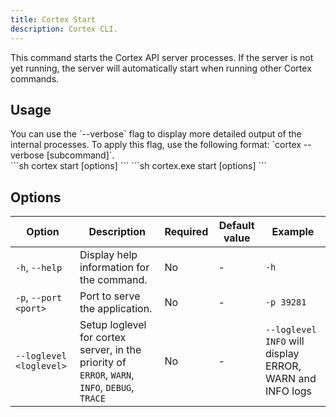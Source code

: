 ```yaml
---
title: Cortex Start
description: Cortex CLI.
---
```



This command starts the Cortex API server processes.
If the server is not yet running, the server will automatically start when running other Cortex commands.

## Usage
<Aside>
You can use the `--verbose` flag to display more detailed output of the internal processes. To apply this flag, use the following format: `cortex --verbose [subcommand]`.
</Aside>
<Tabs>
  <TabItem value="MacOs/Linux" label="MacOs/Linux">
  ```sh
  cortex start [options]
  ```
  </TabItem>
  <TabItem value="Windows" label="Windows">
  ```sh
  cortex.exe start [options]
  ```
  </TabItem>
</Tabs>


## Options

| Option                       | Description                               | Required | Default value | Example                       |
| ---------------------------- | ----------------------------------------- | -------- | ------------- | ----------------------------- |
| `-h`, `--help`               | Display help information for the command.  | No       | -             | `-h`                          |
| `-p`, `--port <port>`        | Port to serve the application.             | No       | -             | `-p 39281`                     |
| `--loglevel <loglevel>`      | Setup loglevel for cortex server, in the priority of `ERROR`, `WARN`, `INFO`, `DEBUG`, `TRACE` | No       | -     | `--loglevel INFO` will display ERROR, WARN and INFO logs|

